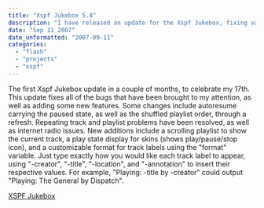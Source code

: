```yaml
---
title: "Xspf Jukebox 5.8"
description: "I have released an update for the Xspf Jukebox, fixing various bugs and adding new features such as autoresume and a scrolling playlist. The update also includes a customizable format for track labels using variables like \"-creator\" and \"-title\"."
date: "Sep 11 2007"
date_unformatted: "2007-09-11"
categories:
  - "flash"
  - "projects"
  - "xspf"
---
```


The first Xspf Jukebox update in a couple of months, to celebrate my 17th. This update fixes all of the bugs that have been brought to my attention, as well as adding some new features. Some changes include autoresume carrying the paused state, as well as the shuffled playlist order, through a refresh. Repeating track and playlist problems have been resolved, as well as internet radio issues. New additions include a scrolling playlist to show the current track, a play state display for skins (shows play/pause/stop icon), and a customizable format for track labels using the "format" variable. Just type exactly how you would like each track label to appear, using "-creator", "-title", "-location", and "-annotation" to insert their respective values. For example, "Playing: -title by -creator" could output "Playing: The General by Dispatch".

[XSPF Jukebox](http://lacymorrow.com/projects/xspf)
